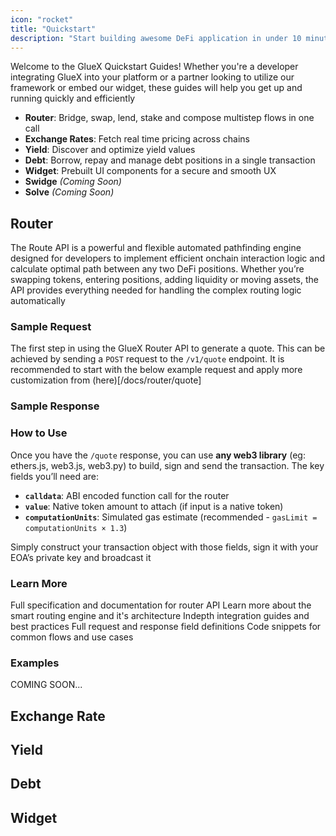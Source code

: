 ```yaml
---
icon: "rocket"
title: "Quickstart"
description: "Start building awesome DeFi application in under 10 minutes"
---
```



Welcome to the GlueX Quickstart Guides! Whether you're a developer integrating GlueX into your platform or a partner looking to utilize our framework or embed our widget, these guides will help you get up and running quickly and efficiently

- **Router**: Bridge, swap, lend, stake and compose multistep flows in one call
- **Exchange Rates**: Fetch real time pricing across chains
- **Yield**: Discover and optimize yield values
- **Debt**: Borrow, repay and manage debt positions in a single transaction
- **Widget**: Prebuilt UI components for a secure and smooth UX
- **Swidge** _(Coming Soon)_
- **Solve** _(Coming Soon)_

## Router

The Route API is a powerful and flexible automated pathfinding engine designed for developers to implement efficient onchain interaction logic and calculate optimal path between any two DeFi positions. Whether you’re swapping tokens, entering positions, adding liquidity or moving assets, the API provides everything needed for handling the complex routing logic automatically

### Sample Request

The first step in using the GlueX Router API to generate a quote. This can be achieved by sending a `POST` request to the `/v1/quote` endpoint. It is recommended to start with the below example request and apply more customization from (here)[/docs/router/quote]

<RouterRequest />

### Sample Response

<RouterResponse />

### How to Use

Once you have the `/quote` response, you can use **any web3 library** (eg: ethers.js, web3.js, web3.py) to build, sign and send the transaction. The key fields you’ll need are:

- **`calldata`**: ABI encoded function call for the router
- **`value`**: Native token amount to attach (if input is a native token)
- **`computationUnits`**: Simulated gas estimate (recommended - `gasLimit = computationUnits × 1.3`)

Simply construct your transaction object with those fields, sign it with your EOA’s private key and broadcast it

### Learn More

<CardGroup cols={3}>
  <Card title="API Reference" icon="code" href="">
    Full specification and documentation for router API
  </Card>
  <Card title="Architecture" icon="play" href="">
    Learn more about the smart routing engine and it's architecture
  </Card>
  <Card title="Tutorials" icon="book-open" href="">
    Indepth integration guides and best practices
  </Card>
  <Card title="Parameter Reference" icon="setting" href="">
    Full request and response field definitions
  </Card>
  <Card title="Examples" icon="terminal" href="">
    Code snippets for common flows and use cases
  </Card>
</CardGroup>

### Examples

<AccordionGroup>
  <Accordion title="Token Swap">

  </Accordion>

  <Accordion title="Vault Entry">

  </Accordion>

  <Accordion title="Lending">

  </Accordion>

  <Accordion title="Staking">

  </Accordion>
  
  <Accordion title="Crosschain">
    COMING SOON...
  </Accordion>
</AccordionGroup>

## Exchange Rate

## Yield

## Debt

## Widget
